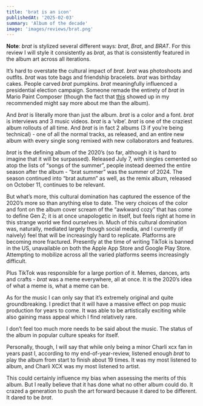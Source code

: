 ```yaml
---
title: 'brat is an icon'
publishedAt: '2025-02-03'
summary: 'Album of the decade'
image: 'images/reviews/brat.png'
---
```

**Note**: *brat* is stylized several different ways: *brat*, *Brat*, and *BRAT*.  For this review I will style it consistently as *brat*, as that is consistently featured in the album art across all iterations.

It’s hard to overstate the cultural impact of *brat*.  *brat* was photoshoots and outfits.  *brat* was tote bags and friendship bracelets.  *brat* was birthday cakes.  People carved *brat* pumpkins.  *brat* meaningfully influenced a presidential election campaign.  Someone remade the entirety of *brat* in Mario Paint Composer (though the fact that [this](https://www.youtube.com/watch?v=9jK2CXbWnhE) showed up in my recommended might say more about me than the album).

And *brat* is literally more than just the album.  *brat* is a color and a font.  *brat* is interviews and 3 music videos.  *brat* is a ‘vibe’.  *brat* is one of the craziest album rollouts of all time.  And *brat* is in fact 2 albums (3 if you’re being technical) - one of all the normal tracks, as released, and an entire new album with every single song remixed with new collaborators and features.

*brat* is the defining album of the 2020’s (so far, although it is hard to imagine that it will be surpassed).  Released July 7, with singles cemented so atop the lists of “songs of the summer”, people instead deemed the entire season after the album - “brat summer” was the summer of 2024.  The season continued into “brat autumn” as well, as the remix album, released on October 11, continues to be relevant.  

But what’s more, this cultural domination has captured the essence of the 2020’s more so than anything else to date.  The very choices of the color and font on the album cover scream of the “awkward cozy” that has come to define Gen Z; it is at once unapologetic in itself, but feels right at home in this strange world we find ourselves in.  Much of this cultural domination was, naturally, mediated largely though social media, and I currently (if naively) feel that will be increasingly hard to replicate.  Platforms are becoming more fractured.  Presently at the time of writing TikTok is banned in the US, unavailable on both the Apple App Store and Google Play Store.  Attempting to mobilize across all the varied platforms seems increasingly difficult.

Plus TikTok was responsible for a large portion of it.  Memes, dances, arts and crafts - *brat* was a meme everywhere, all at once.  It is the 2020’s idea of what a meme is, what a meme can be. 

As for the music I can only say that it’s extremely original and quite groundbreaking.  I predict that it will have a massive effect on pop music production for years to come.  It was able to be artistically exciting while also gaining mass appeal which I find relatively rare.  

I don’t feel too much more needs to be said about the music.  The status of the album in popular culture speaks for itself.  

Personally, though, I will say that while only being a minor Charli xcx fan in years past I, according to my end-of-year-review, listened enough *brat* to play the album from start to finish about 19 times.  It was my most listened to album, and Charli XCX was my most listened to artist.

This could certainly influence my bias when assessing the merits of this album.  But I really believe that it has done what no other album could do.  It crazed a generation to push the art forward because it dared to be different.  It dared to be *brat*.
